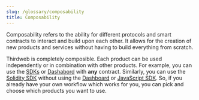 ```yaml
---
slug: /glossary/composability
title: Composability
---
```


Composability refers to the ability for different protocols and smart contracts to interact and build upon each other. 
It allows for the creation of new products and services without having to build everything from scratch. 

Thirdweb is completely composible. Each product can be used independently or in combination with other products.
For example, you can use the [SDKs](/sdk) or [Dashabord](/dashboard) with **any** contract. Similarly, you can use the [Solidity SDK](/solidity) 
without using the [Dashboard](/dashboard) or [JavaScript SDK](/javascript). 
So, if you already have your own workflow which works for you, you can pick and choose which products you want to use.